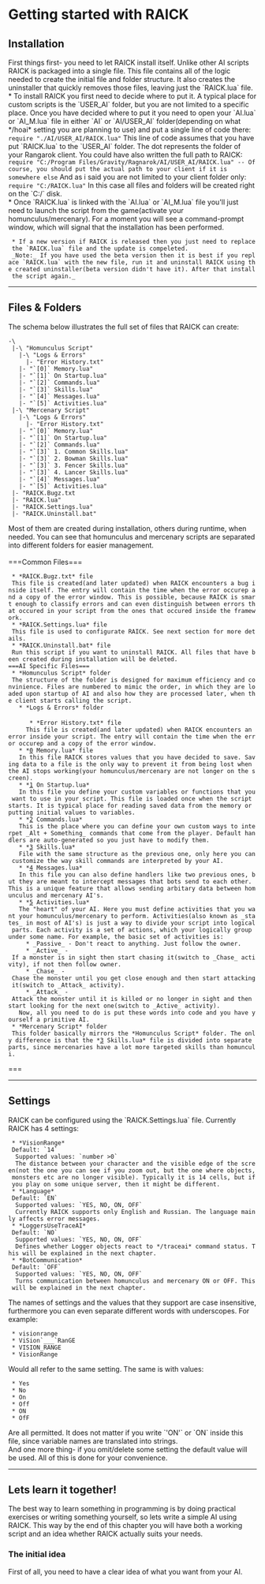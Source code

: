 =Getting started with RAICK=
==Installation==
First things first- you need to let RAICK install itself. Unlike other AI scripts RAICK is packaged into a single file. This file contains all of the logic needed to create the initial file and folder structure. It also creates the uninstaller that quickly removes those files, leaving just the `RAICK.lua` file.<br>
  * To install RAICK you first need to decide where to put it. A typical place for custom scripts is the `USER_AI` folder, but you are not limited to a specific place. Once you have decided where to put it you need to open your `AI.lua` or `AI_M.lua` file in either `AI` or `AI/USER_AI` folder(depending on what */hoai* setting you are planning to use) and put a single line of code there:
<code language="lua">
require "./AI/USER_AI/RAICK.lua"
</code>
This line of code assumes that you have put `RAICK.lua` to the `USER_AI` folder. The dot represents the folder of your Rangarok client. You could have also written the full path to RAICK:
<code language="lua">
require "C:/Program Files/Gravity/Ragnarok/AI/USER_AI/RAICK.lua" -- Of course, you should put the actual path to your client if it is somewhere else
</code>
And as i said you are not limited to your client folder only:
<code language="lua">
require "C:/RAICK.lua"
</code>
In this case all files and folders will be created right on the `C:/` disk.<br>
  * Once `RAICK.lua` is linked with the `AI.lua` or `AI_M.lua` file you'll just need to launch the script from the game(activate your homunculus/mercenary). For a moment you will see a command-prompt window, which will signal that the installation has been performed.
  * If a new version if RAICK is released then you just need to replace the `RAICK.lua` file and the update is compeleted.
  _Note:_ If you have used the beta version then it is best if you replace `RAICK.lua` with the new file, run it and uninstall RAICK using the created uninstaller(beta version didn't have it). After that install the script again._
----
==Files & Folders==
The schema below illustrates the full set of files that RAICK can create:
<pre>
-\
 |-\ "Homunculus Script"
   |-\ "Logs & Errors"
     |- "Error History.txt"
   |- "`[0]` Memory.lua"
   |- "`[1]` On Startup.lua"
   |- "`[2]` Commands.lua"
   |- "`[3]` Skills.lua"
   |- "`[4]` Messages.lua"
   |- "`[5]` Activities.lua"
 |-\ "Mercenary Script"
   |-\ "Logs & Errors"
     |- "Error History.txt"
   |- "`[0]` Memory.lua"
   |- "`[1]` On Startup.lua"
   |- "`[2]` Commands.lua"
   |- "`[3]` 1. Common Skills.lua"
   |- "`[3]` 2. Bowman Skills.lua"
   |- "`[3]` 3. Fencer Skills.lua"
   |- "`[3]` 4. Lancer Skills.lua"
   |- "`[4]` Messages.lua"
   |- "`[5]` Activities.lua"
 |- "RAICK.Bugz.txt
 |- "RAICK.lua"
 |- "RAICK.Settings.lua"
 |- "RAICK.Uninstall.bat"
</pre>
Most of them are created during installation, others during runtime, when needed. You can see that homunculus and mercenary scripts are separated into different folders for easier management.<br><br>
===Common Files===
  * *RAICK.Bugz.txt* file
  This file is created(and later updated) when RAICK encounters a bug inside itself. The entry will contain the time when the error occurep and a copy of the error window. This is possible, because RAICK is smart enough to classify errors and can even distinguish between errors that occured in your script from the ones that occured inside the framework.
  * *RAICK.Settings.lua* file
  This file is used to configurate RAICK. See next section for more details.
  * *RAICK.Uninstall.bat* file
  Run this script if you want to uninstall RAICK. All files that have been created during installation will be deleted.<br>
===AI Specific Files===
  * *Homunculus Script* folder
  The structure of the folder is designed for maximum efficiency and convinience. Files are numbered to mimic the order, in which they are loaded upon startup of AI and also how they are processed later, when the client starts calling the script.
    * *Logs & Errors* folder<br><br>
      * *Error History.txt* file
      This file is created(and later updated) when RAICK encounters an error inside your script. The entry will contain the time when the error occurep and a copy of the error window.
    * *[[0]] Memory.lua* file
    In this file RAICK stores values that you have decided to save. Saving data to a file is the only way to prevent it from being lost when the AI stops working(your homunculus/mercenary are not longer on the screen).
    * *[[1]] On Startup.lua*
    In this file you define your custom variables or functions that you want to use in your script. This file is loaded once when the script starts. It is typical place for reading saved data from the memory or putting initial values to variables.
    * *[[2]] Commands.lua*
    This is the place where you can define your own custom ways to interpet _Alt + Something_ commands that come from the player. Default handlers are auto-generated so you just have to modify them.
    * *[[3]] Skills.lua*
    File with the same structure as the previous one, only here you can customize the way skill commands are interpreted by your AI.
    * *[[4]] Messages.lua*
    In this file you can also define handlers like two previous ones, but they are meant to intercept messages that bots send to each other. This is a unique feature that allows sending arbitary data between homunculus and mercenary AI's.
    * *[[5]] Activities.lua*
    The "heart" of your AI. Here you must define activities that you want your homunculus/mercenary to perform. Activities(also known as _states_ in most of AI's) is just a way to divide your script into logical parts. Each activity is a set of actions, which your logically group under some name. For example, the basic set of activities is:
      * _Passive_ - Don't react to anything. Just follow the owner.
      * _Active_ - If a monster is in sight then start chasing it(switch to _Chase_ activity), if not then follow owner.
      * _Chase_ - Chase the monster until you get close enough and then start attacking it(switch to _Attack_ activity).
      * _Attack_ - Attack the monster until it is killed or no longer in sight and then start looking for the next one(switch to _Active_ activity).
    Now, all you need to do is put these words into code and you have yourself a primitive AI.
  * *Mercenary Script* folder
  This folder basically mirrors the *Homunculus Script* folder. The only difference is that the *[[3]] Skills.lua* file is divided into separate parts, since mercenaries have a lot more targeted skills than homunculi.
===
----
==Settings==
RAICK can be configured using the `RAICK.Settings.lua` file. Currently RAICK has 4 settings:
  * *VisionRange*
  Default: `14`<br>
  Supported values: `number >0`<br>
  The distance between your character and the visible edge of the screen(not the one you can see if you zoom out, but the one where objects, monsters etc are no longer visible). Typically it is 14 cells, but if you play on some unique server, then it might be different.
  * *Language*
  Default: `EN`<br>
  Supported values: `YES, NO, ON, OFF`<br>
  Currently RAICK supports only English and Russian. The language mainly affects error messages.
  * *LoggersUseTraceAI*
  Default: `NO`<br>
  Supported values: `YES, NO, ON, OFF`<br>
  Defines whether Logger objects react to */traceai* command status. This will be explained in the next chapter.
  * *BotCommunication*
  Default: `OFF`<br>
  Supported values: `YES, NO, ON, OFF`<br>
  Turns communication between homunculus and mercenary ON or OFF. This will be explained in the next chapter.
The names of settings and the values that they support are case insensitive, furthermore you can even separate different words with underscopes. For example:
  * visionrange
  * ViSion`___`RanGE
  * VISION_RANGE
  * VisionRange
Would all refer to the same setting. The same is with values:
  * Yes
  * No
  * On
  * Off
  * ON
  * OfF
Are all permitted. It does not matter if you write `'ON'` or `ON` inside this file, since variable names are translated into strings.<br>
And one more thing- if you omit/delete some setting the default value will be used. All of this is done for your convenience.
----
==Lets learn it together!==
The best way to learn something in programming is by doing practical exercises or writing something yourself, so lets write a simple AI using RAICK. This way by the end of this chapter you will have both a working script and an idea whether RAICK actually suits your needs.
===The initial idea===
First of all, you need to have a clear idea of what you want from your AI.